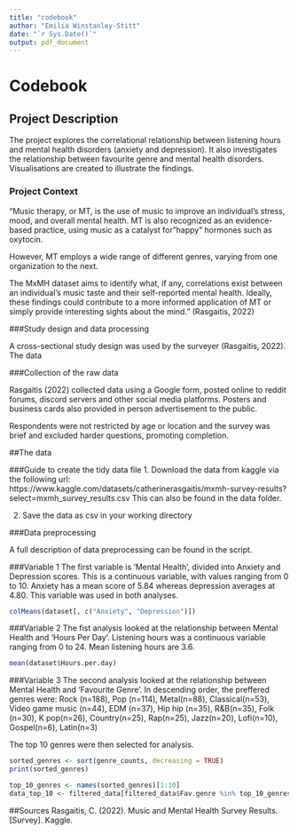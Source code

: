 ```yaml
---
title: "codebook"
author: "Emilia Winstanley-Stitt"
date: "`r Sys.Date()`"
output: pdf_document
---
```


# Codebook

## Project Description

The project explores the correlational relationship between listening hours and mental health disorders (anxiety and depression). It also investigates the relationship between favourite genre and mental health disorders. Visualisations are created to illustrate the findings.

### Project Context

"Music therapy, or MT, is the use of music to improve an individual's stress, mood, and overall mental health. MT is also recognized as an evidence-based practice, using music as a catalyst for "happy" hormones such as oxytocin.

However, MT employs a wide range of different genres, varying from one organization to the next.

The MxMH dataset aims to identify what, if any, correlations exist between an individual's music taste and their self-reported mental health. Ideally, these findings could contribute to a more informed application of MT or simply provide interesting sights about the mind." (Rasgaitis, 2022)

###Study design and data processing

A cross-sectional study design was used by the surveyer (Rasgaitis, 2022). The data

###Collection of the raw data

Rasgaitis (2022) collected data using a Google form, posted online to reddit forums, discord servers and other social media platforms. Posters and business cards also provided in person advertisement to the public.

Respondents were not restricted by age or location and the survey was brief and excluded harder questions, promoting completion.


##The data

###Guide to create the tidy data file
1. Download the data from kaggle via the following url:
https://www.kaggle.com/datasets/catherinerasgaitis/mxmh-survey-results?select=mxmh_survey_results.csv
This can also be found in the data folder.

2. Save the data as csv in your working directory

###Data preprocessing

A full description of data preprocessing can be found in the script.

###Variable 1 
The first variable is 'Mental Health', divided into Anxiety and Depression scores. This is a continuous variable, with values ranging from 0 to 10. Anxiety has a mean score of 5.84 whereas depression averages at 4.80. This variable was used in both analyses.

```r
colMeans(dataset[, c("Anxiety", "Depression")])
```

###Variable 2
The fist analysis looked at the relationship between Mental Health and 'Hours Per Day'. Listening hours was a continuous variable ranging from 0 to 24. Mean listening hours are 3.6.

```r
mean(dataset$Hours.per.day)
```

###Variable 3
The second analysis looked at the relationship between Mental Health and 'Favourite Genre'. In descending order, the preffered genres were:
Rock (n=188), Pop (n=114), Metal(n=88), Classical(n=53), Video game music (n=44), EDM (n=37), Hip hip (n=35), R&B(n=35), Folk (n=30), K pop(n=26), Country(n=25), Rap(n=25), Jazz(n=20), Lofi(n=10), Gospel(n=6), Latin(n=3)

The top 10 genres were then selected for analysis.

```r
sorted_genres <- sort(genre_counts, decreasing = TRUE)
print(sorted_genres)

top_10_genres <- names(sorted_genres)[1:10]
data_top_10 <- filtered_data[filtered_data$Fav.genre %in% top_10_genres, ]
```

##Sources
Rasgaitis, C. (2022). Music and Mental Health Survey Results. [Survey]. Kaggle.







